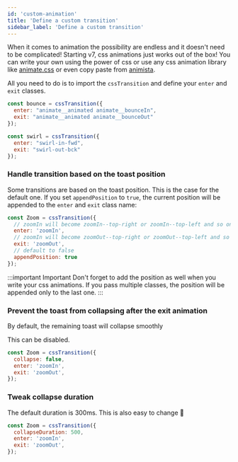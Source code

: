 ```yaml
---
id: 'custom-animation'
title: 'Define a custom transition'
sidebar_label: 'Define a custom transition'
---
```



When it comes to animation the possibility are endless and it doesn't need to be complicated! Starting v7, css animations just works out of the box!
You can write your own using the power of css or use any css animation library like [animate.css](https://animate.style/) or even copy paste from [animista](https://animista.net/).

All you need to do is to import the `cssTransition` and define your `enter` and `exit` classes.

```js
const bounce = cssTransition({
  enter: "animate__animated animate__bounceIn",
  exit: "animate__animated animate__bounceOut"
});

const swirl = cssTransition({
  enter: "swirl-in-fwd",
  exit: "swirl-out-bck"
});
```

<Embed url="https://stackblitz.com/edit/react-toastify-custom-transition" />


### Handle transition based on the toast position

Some transitions are based on the toast position. This is the case for the default one. If you set `appendPosition` to `true`, the current position will be appended to the `enter` and `exit` class name:

```jsx
const Zoom = cssTransition({
  // zoomIn will become zoomIn--top-right or zoomIn--top-left and so on
  enter: 'zoomIn',
  // zoomIn will become zoomOut--top-right or zoomOut--top-left and so on
  exit: 'zoomOut',
  // default to false
  appendPosition: true
});
```

:::important Important
Don't forget to add the position as well when you write your css animations. If you pass multiple classes, the position will
be appended only to the last one.
:::

### Prevent the toast from collapsing after the exit animation

By default, the remaining toast will collapse smoothly

This can be disabled.

```js
const Zoom = cssTransition({
  collapse: false,
  enter: 'zoomIn', 
  exit: 'zoomOut', 
});
```

### Tweak collapse duration

The default duration is 300ms. This is also easy to change 💪

```js
const Zoom = cssTransition({
  collapseDuration: 500,
  enter: 'zoomIn', 
  exit: 'zoomOut', 
});
```
